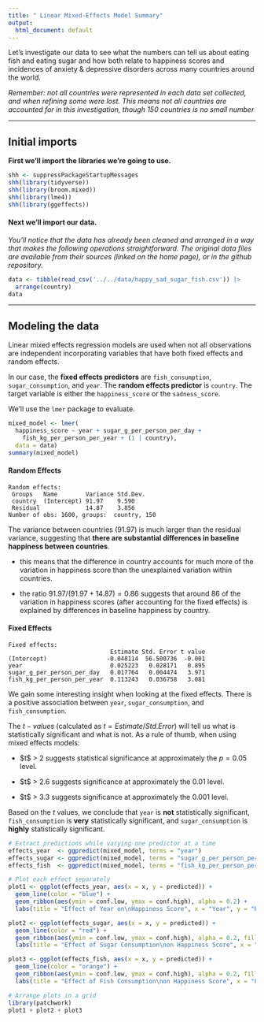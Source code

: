 ```yaml
---
title: " Linear Mixed-Effects Model Summary"
output:
  html_document: default
---
```


Let's investigate our data to see what the numbers can tell us about eating fish and eating sugar and how both relate to happiness scores and incidences of anxiety & depressive disorders across many countries around the world.

*Remember: not all countries were represented in each data set collected, and when refining some were lost. This means not all countries are accounted for in this investigation, though 150 countries is no small number*

------------------------------------------------------------------------

## Initial imports

**First we'll import the libraries we're going to use.**

```r
shh <- suppressPackageStartupMessages
shh(library(tidyverse))
shh(library(broom.mixed))
shh(library(lme4))
shh(library(ggeffects))
```

#### Next we'll import our data.

*You'll notice that the data has already been cleaned and arranged in a way that makes the following operations straightforward. The original data files are available from their sources (linked on the home page), or in the github repository.*

```r
data <- tibble(read_csv('../../data/happy_sad_sugar_fish.csv')) |> 
  arrange(country)
data
```

------------------------------------------------------------------------

## Modeling the data

Linear mixed effects regression models are used when not all observations are independent incorporating variables that have both fixed effects and random effects.

In our case, the **fixed effects predictors** are `fish_consumption`, `sugar_consumption`, and `year`. The **random effects predictor** is `country`. The target variable is either the `happiness_score` or the `sadness_score`.

We'll use the `lmer` package to evaluate.

```r
mixed_model <- lmer(
  happiness_score ~ year + sugar_g_per_person_per_day + 
    fish_kg_per_person_per_year + (1 | country), 
  data = data)
summary(mixed_model)
```

#### Random Effects

```         
Random effects:
 Groups   Name        Variance Std.Dev.
 country  (Intercept) 91.97    9.590   
 Residual             14.87    3.856   
Number of obs: 1600, groups:  country, 150
```

The variance between countries ($91.97$) is much larger than the residual variance, suggesting that **there are substantial differences in baseline happiness between countries**.

-   this means that the difference in country accounts for much more of the variation in happiness score than the unexplained variation within countries.

-   the ratio $91.97/(91.97 + 14.87) = 0.86$ suggests that around $86%$ of the variation in happiness scores (after accounting for the fixed effects) is explained by differences in baseline happiness by country.

#### Fixed Effects

```         
Fixed effects:
                             Estimate Std. Error t value
(Intercept)                 -0.048114  56.500736  -0.001
year                         0.025223   0.028171   0.895
sugar_g_per_person_per_day   0.017764   0.004474   3.971
fish_kg_per_person_per_year  0.113243   0.036758   3.081
```
We gain some interesting insight when looking at the fixed effects. There is a positive association between `year`, `sugar_consumption`, and `fish_consumption`. 

The $t-values$ (calculated as $t = Estimate / Std. Error$) will tell us what is statistically significant and what is not. As a rule of thumb, when using mixed effects models:

  * \$t$\ > 2 suggests statistical significance at approximately the $p = 0.05$ level.
  
  * \$t$\ > 2.6 suggests significance at approximately the 0.01 level.
  
  * \$t$\ > 3.3 suggests significance at approximately the 0.001 level.

Based on the $t$ values, we conclude that `year` is **not** statistically significant, `fish_consumption` is **very** statistically significant, and `sugar_consumption` is **highly** statistically significant. 

```r
# Extract predictions while varying one predictor at a time
effects_year  <- ggpredict(mixed_model, terms = "year")  
effects_sugar <- ggpredict(mixed_model, terms = "sugar_g_per_person_per_day")
effects_fish  <- ggpredict(mixed_model, terms = "fish_kg_per_person_per_year")

# Plot each effect separately
plot1 <- ggplot(effects_year, aes(x = x, y = predicted)) +
  geom_line(color = "blue") +
  geom_ribbon(aes(ymin = conf.low, ymax = conf.high), alpha = 0.2) +
  labs(title = "Effect of Year on\nHappiness Score", x = "Year", y = "Predicted Happiness Score")

plot2 <- ggplot(effects_sugar, aes(x = x, y = predicted)) +
  geom_line(color = "red") +
  geom_ribbon(aes(ymin = conf.low, ymax = conf.high), alpha = 0.2, fill = "red") +
  labs(title = "Effect of Sugar Consumption\non Happiness Score", x = "Sugar (g per person/day)", y = "Predicted Happiness Score")

plot3 <- ggplot(effects_fish, aes(x = x, y = predicted)) +
  geom_line(color = "orange") +
  geom_ribbon(aes(ymin = conf.low, ymax = conf.high), alpha = 0.2, fill = "green") +
  labs(title = "Effect of Fish Consumption\non Happiness Score", x = "Fish (kg per person/year)", y = "Predicted Happiness Score")

# Arrange plots in a grid
library(patchwork)
plot1 + plot2 + plot3

```
